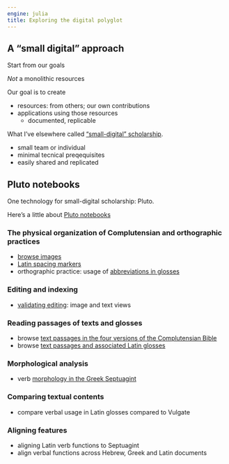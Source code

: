 ```yaml
---
engine: julia
title: Exploring the digital polyglot
---
```



## A "small digital" approach



Start from our goals


*Not* a monolithic resources

Our goal is to create  

- resources: from others; our own contributions
- applications using those resources
   - documented, replicable

What I've elsewhere called ["small-digital" scholarship](https://neelsmith.quarto.pub/posts/2024-10-28-small-digital/index.html).

- small team or individual
- minimal tecnical preqequisites
- easily shared and replicated


## Pluto notebooks

One technology for small-digital scholarship: Pluto.

Here's a little about [Pluto notebooks](./pluto/)



### The physical organization of Complutensian and orthographic practices

- [browse images](./imagebrowsing/)
- [Latin spacing markers](./spacing-markers-latin/)
- orthographic practice: usage of [abbreviations in glosses](./abbreviations/)


### Editing and indexing

- [validating editing](./validation/): image and text views



### Reading passages of texts and glosses

- browse [text passages in the four versions of the Complutensian Bible](./alignedpassages/)
- browse [text passages and associated Latin glosses](./aligned-with-glosses/)


### Morphological analysis


- verb [morphology in the Greek Septuagint](./greek-verbs/)

### Comparing  textual contents



- compare verbal usage in Latin glosses compared to Vulgate


### Aligning features

- aligning Latin verb functions to Septuagint
- align verbal functions across Hebrew, Greek and Latin documents


